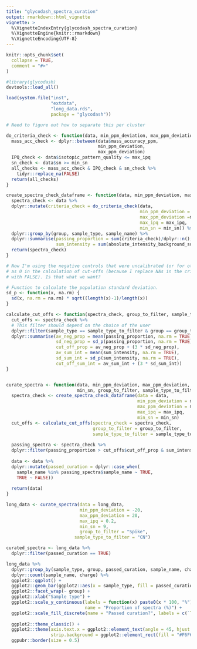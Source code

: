 ```yaml
---
title: "glycodash_spectra_curation"
output: rmarkdown::html_vignette
vignette: >
  %\VignetteIndexEntry{glycodash_spectra_curation}
  %\VignetteEngine{knitr::rmarkdown}
  %\VignetteEncoding{UTF-8}
---
```


```r
knitr::opts_chunk$set(
  collapse = TRUE,
  comment = "#>"
)
```

```r

#library(glycodash)
devtools::load_all()

load(system.file("inst",
                 "extdata",
                 "long_data.rds",
                 package = "glycodash"))

```

```r

# Need to figure out how to separate this per cluster

do_criteria_check <- function(data, min_ppm_deviation, max_ppm_deviation, max_ipq, min_sn) {
  mass_acc_check <- dplyr::between(data$mass_accuracy_ppm, 
                                   min_ppm_deviation, 
                                   max_ppm_deviation)
  IPQ_check <- data$isotopic_pattern_quality <= max_ipq
  sn_check <- data$sn >= min_sn
  all_checks <- mass_acc_check & IPQ_check & sn_check %>% 
    tidyr::replace_na(FALSE)
  return(all_checks)
}

create_spectra_check_dataframe <- function(data, min_ppm_deviation, max_ppm_deviation, max_ipq, min_sn) {
  spectra_check <- data %>% 
  dplyr::mutate(criteria_check = do_criteria_check(data,
                                                   min_ppm_deviation = min_ppm_deviation,
                                                   max_ppm_deviation =max_ppm_deviation,
                                                   max_ipq = max_ipq,
                                                   min_sn = min_sn)) %>% 
  dplyr::group_by(group, sample_type, sample_name) %>% 
  dplyr::summarise(passing_proportion = sum(criteria_check)/dplyr::n(), 
                   sum_intensity = sum(absolute_intensity_background_subtracted[criteria_check == TRUE]))
  return(spectra_check)
}

# Now I'm using the negative controls that were uncalibrated (or for other reason NA)
# as 0 in the calculation of cut-offs (because I replace NAs in the criteria check 
# with FALSE). Is that what we want?

# Function to calculate the population standard deviation.
sd_p <- function(x, na.rm) {
  sd(x, na.rm = na.rm) * sqrt((length(x)-1)/length(x))
}

calculate_cut_offs <- function(spectra_check, group_to_filter, sample_type_to_filter) {
  cut_offs <- spectra_check %>% 
  # This filter should depend on the choice of the user
  dplyr::filter(sample_type == sample_type_to_filter & group == group_to_filter) %>% 
  dplyr::summarise(av_neg_prop = mean(passing_proportion, na.rm = TRUE),
                   sd_neg_prop = sd_p(passing_proportion, na.rm = TRUE),
                   cut_off_prop = av_neg_prop + (3 * sd_neg_prop),
                   av_sum_int = mean(sum_intensity, na.rm = TRUE),
                   sd_sum_int = sd_p(sum_intensity, na.rm = TRUE),
                   cut_off_sum_int = av_sum_int + (3 * sd_sum_int))
}


curate_spectra <- function(data, min_ppm_deviation, max_ppm_deviation, max_ipq, 
                           min_sn, group_to_filter, sample_type_to_filter) {
  spectra_check <- create_spectra_check_dataframe(data = data, 
                                                  min_ppm_deviation = min_ppm_deviation,
                                                  max_ppm_deviation = max_ppm_deviation,
                                                  max_ipq = max_ipq,
                                                  min_sn = min_sn)
  cut_offs <- calculate_cut_offs(spectra_check = spectra_check,
                                 group_to_filter = group_to_filter,
                                 sample_type_to_filter = sample_type_to_filter)
  
  passing_spectra <- spectra_check %>% 
  dplyr::filter(passing_proportion > cut_offs$cut_off_prop & sum_intensity > cut_offs$cut_off_sum_int)
  
  data <- data %>% 
  dplyr::mutate(passed_curation = dplyr::case_when(
    sample_name %in% passing_spectra$sample_name ~ TRUE,
    TRUE ~ FALSE))
  
  return(data)
}

long_data <- curate_spectra(data = long_data,
                            min_ppm_deviation = -20,
                            max_ppm_deviation = 20,
                            max_ipq = 0.2,
                            min_sn = 9,
                            group_to_filter = "Spike",
                          sample_type_to_filter = "CN")

curated_spectra <- long_data %>% 
  dplyr::filter(passed_curation == TRUE)

```

```r

long_data %>%  
  dplyr::group_by(sample_type, group, passed_curation, sample_name, charge) %>% 
  dplyr::count(sample_name, charge) %>% 
  ggplot2::ggplot() +
  ggplot2::geom_bar(ggplot2::aes(x = sample_type, fill = passed_curation), position = "fill") +
  ggplot2::facet_wrap(~ group) +
  ggplot2::xlab("Sample type") +
  ggplot2::scale_y_continuous(labels = function(x) paste0(x * 100, "%"), 
                              name = "Proportion of spectra (%)") +
  ggplot2::scale_fill_discrete(name = "Passed curation?", labels = c(`TRUE`= "Yes",
                                                                       `FALSE` = "No")) +
  ggplot2::theme_classic() +
  ggplot2::theme(axis.text.x = ggplot2::element_text(angle = 45, hjust = 1),
                 strip.background = ggplot2::element_rect(fill = "#F6F6F8")) +
  ggpubr::border(size = 0.5)

```

